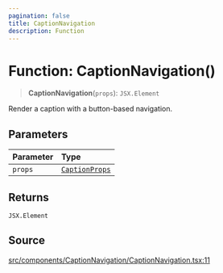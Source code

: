 ```yaml
---
pagination: false
title: CaptionNavigation
description: Function
---
```


# Function: CaptionNavigation()

> **CaptionNavigation**(`props`): `JSX.Element`

Render a caption with a button-based navigation.

## Parameters

| Parameter | Type |
| :------ | :------ |
| `props` | [`CaptionProps`](/api/latest/interfaces/CaptionProps.mdx) |

## Returns

`JSX.Element`

## Source

[src/components/CaptionNavigation/CaptionNavigation.tsx:11](https://github.com/gpbl/react-day-picker/blob/575f9be39/src/components/CaptionNavigation/CaptionNavigation.tsx#L11)
